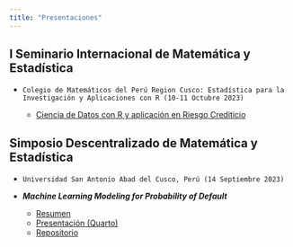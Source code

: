 ```yaml
---
title: "Presentaciones"
---
```


## I Seminario Internacional de Matemática y Estadística

- `Colegio de Matemáticos del Perú Region Cusco: Estadística para la Investigación y Aplicaciones con R (10-11 Octubre 2023)`

    - [Ciencia de Datos con R y aplicación en Riesgo Crediticio](https://github.com/walterqv/presentations)

## Simposio Descentralizado de Matemática y Estadística

- `Universidad San Antonio Abad del Cusco, Perú (14 Septiembre 2023)`

- ***Machine Learning Modeling for Probability of Default***
    
    - [Resumen](html/Presentation-UNSAAC-WQV.pdf)
    - [Presentación (Quarto)](html/ML-PD.pdf)
    - [Repositorio](https://github.com/walterqv/presentations)
